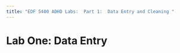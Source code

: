 ```yaml
---
title: "EDF 5400 ADHD Labs:  Part 1:  Data Entry and Cleaning "
---
```



# Lab One: Data Entry

<!-- Upload downloadable copy of existing lab document as placeholder. -->
